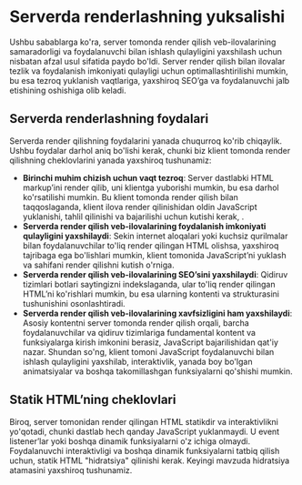 # Serverda renderlashning yuksalishi

Ushbu sabablarga ko'ra, server tomonda render qilish veb-ilovalarining samaradorligi va foydalanuvchi bilan ishlash qulayligini yaxshilash uchun nisbatan afzal usul sifatida paydo bo'ldi. Server render qilish bilan ilovalar tezlik va foydalanish imkoniyati qulayligi uchun optimallashtirilishi mumkin, bu esa tezroq yuklanish vaqtlariga, yaxshiroq SEO’ga va foydalanuvchi jalb etishining oshishiga olib keladi.

## Serverda renderlashning foydalari

Serverda render qilishning foydalarini yanada chuqurroq ko'rib chiqaylik. Ushbu foydalar darhol aniq bo'lishi kerak, chunki biz klient tomonda render qilishning cheklovlarini yanada yaxshiroq tushunamiz:

- **Birinchi muhim chizish uchun vaqt tezroq**: Server dastlabki HTML markup’ini render qilib, uni klientga yuborishi mumkin, bu esa darhol ko'rsatilishi mumkin. Bu klient tomonda render qilish bilan taqqoslaganda, klient ilova render qilinishidan oldin JavaScript yuklanishi, tahlil qilinishi va bajarilishi uchun kutishi kerak, .
- **Serverda render qilish veb-ilovalarining foydalanish imkoniyati qulayligini yaxshilaydi**: Sekin internet aloqalari yoki kuchsiz qurilmalar bilan foydalanuvchilar to'liq render qilingan HTML olishsa, yaxshiroq tajribaga ega bo'lishlari mumkin, klient tomonida JavaScript’ni yuklash va sahifani render qilishni kutish o'rniga.
- **Serverda render qilish veb-ilovalarining SEO’sini yaxshilaydi**: Qidiruv tizimlari botlari saytingizni indekslaganda, ular to'liq render qilingan HTML’ni ko'rishlari mumkin, bu esa ularning kontenti va strukturasini tushunishini osonlashtiradi.
- **Serverda render qilish veb-ilovalarining xavfsizligini ham yaxshilaydi**: Asosiy kontentni server tomonda render qilish orqali, barcha foydalanuvchilar va qidiruv tizimlariga fundamental kontent va funksiyalarga kirish imkonini berasiz, JavaScript bajarilishidan qat'iy nazar. Shundan so'ng, klient tomoni JavaScript foydalanuvchi bilan ishlash qulayligini yaxshilab, interaktivlik, yanada boy bo'lgan animatsiyalar va boshqa takomillashgan funksiyalarni qo'shishi mumkin.

## Statik HTML’ning cheklovlari

Biroq, server tomonidan render qilingan HTML statikdir va interaktivlikni yo'qotadi, chunki dastlab hech qanday JavaScript yuklanmaydi. U event listener’lar yoki boshqa dinamik funksiyalarni o'z ichiga olmaydi. Foydalanuvchi interaktivligi va boshqa dinamik funksiyalarni tatbiq qilish uchun, statik HTML "hidratsiya" qilinishi kerak. Keyingi mavzuda hidratsiya atamasini yaxshiroq tushunamiz.
